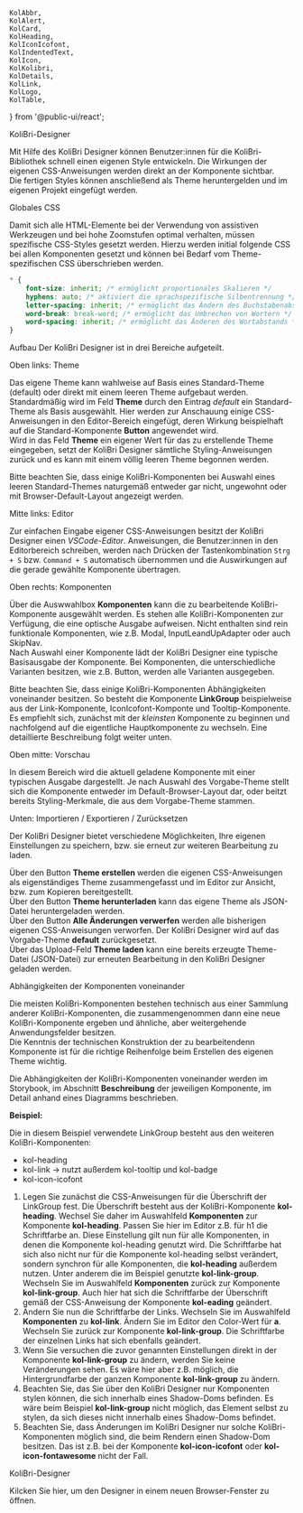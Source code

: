 	KolAbbr,
	KolAlert,
	KolCard,
	KolHeading,
	KolIconIcofont,
	KolIndentedText,
	KolIcon,
	KolKolibri,
	KolDetails,
	KolLink,
	KolLogo,
	KolTable,
} from '@public-ui/react';

<Meta title="Designer" />

<kol-heading _level="1">KoliBri-Designer</kol-heading>

Mit Hilfe des KoliBri Designer können Benutzer:innen für die KoliBri-Bibliothek schnell einen eigenen
Style entwickeln. Die Wirkungen der eigenen CSS-Anweisungen werden direkt an der Komponente
sichtbar.<br/>
Die fertigen Styles können anschließend als Theme heruntergelden und im eigenen Projekt eingefügt werden.

<kol-heading _level="2">Globales CSS</kol-heading>

Damit sich alle HTML-Elemente bei der Verwendung von assistiven Werkzeugen und bei hohe Zoomstufen optimal verhalten,
müssen spezifische CSS-Styles gesetzt werden. Hierzu werden initial folgende CSS bei allen Komponenten gesetzt und
können bei Bedarf vom Theme-spezifischen CSS überschrieben werden.

```css
* {
	font-size: inherit; /* ermöglicht proportionales Skalieren */
	hyphens: auto; /* aktiviert die sprachspezifische Silbentrennung */
	letter-spacing: inherit; /* ermöglicht das Ändern des Buchstabenabstands */
	word-break: break-word; /* ermöglicht das Umbrechen von Wortern */
	word-spacing: inherit; /* ermöglicht das Änderen des Wortabstands */
}
```

<kol-heading _level="2">Aufbau</kol-heading>
Der KoliBri Designer ist in drei Bereiche aufgeteilt.

<kol-heading _level="3">Oben links: Theme</kol-heading>

Das eigene Theme kann wahlweise auf Basis eines Standard-Theme (default) oder direkt mit einem leeren Theme aufgebaut
werden. Standardmäßig wird im Feld <b>Theme</b> durch den Eintrag <i> default</i> ein Standard-Theme als Basis ausgewählt.
Hier werden zur Anschauung einige CSS-Anweisungen in den Editor-Bereich eingefügt, deren Wirkung beispielhaft auf die
Standard-Komponente <b>Button</b> angewendet wird.<br />
Wird in das Feld <b>Theme</b> ein eigener Wert für das zu erstellende Theme eingegeben, setzt der KoliBri Designer sämtliche
Styling-Anweisungen zurück und es kann mit einem völlig leeren Theme begonnen werden.

<kol-indented-text>Bitte beachten Sie, dass einige KoliBri-Komponenten bei Auswahl eines leeren Standard-Themes naturgemäß entweder
gar nicht, ungewohnt oder mit Browser-Default-Layout angezeigt werden.</kol-indented-text>

<kol-heading _level="3">Mitte links: Editor</kol-heading>

Zur einfachen Eingabe eigener CSS-Anweisungen besitzt der KoliBri Designer einen <i>VSCode-Editor</i>. Anweisungen, die Benutzer:innen
in den Editorbereich schreiben, werden nach Drücken der Tastenkombination <code>Strg + S</code> bzw. <code>Command + S</code>
automatisch übernommen und die Auswirkungen auf die gerade gewählte Komponente übertragen.

<kol-heading _level="3">Oben rechts: Komponenten</kol-heading>

Über die Auswwahlbox <b>Komponenten</b> kann die zu bearbeitende KoliBri-Komponente ausgewählt werden. Es stehen alle KoliBri-Komponenten zur Verfügung,
die eine optische Ausgabe aufweisen. Nicht enthalten sind rein funktionale Komponenten, wie z.B. Modal, InputLeandUpAdapter oder auch SkipNav.<br/>
Nach Auswahl einer Komponente lädt der KoliBri Designer eine typische Basisausgabe der Komponente. Bei Komponenten, die unterschiedliche Varianten besitzen, wie z.B.
Button, werden alle Varianten ausgegeben.

<kol-indented-text>Bitte beachten Sie, dass einige KoliBri-Komponenten Abhängigkeiten voneinander besitzen. So besteht die Komponente <b> LinkGroup</b>
beispielweise aus der Link-Komponente, IconIcofont-Komponte und Tooltip-Komponente. Es empfiehlt sich, zunächst mit der <i>kleinsten</i>
Komponente zu beginnen und nachfolgend auf die eigentliche Hauptkomponente zu wechseln. Eine detaillierte Beschreibung folgt weiter unten.</kol-indented-text>

<kol-heading _level="3">Oben mitte: Vorschau</kol-heading>

In diesem Bereich wird die aktuell geladene Komponente mit einer typischen Ausgabe dargestellt. Je nach Auswahl des Vorgabe-Theme stellt sich die
Komponente entweder im Default-Browser-Layout dar, oder beitzt bereits Styling-Merkmale, die aus dem Vorgabe-Theme stammen.<br/>

<kol-heading _level="3">Unten: Importieren / Exportieren / Zurücksetzen</kol-heading>

Der KoliBri Designer bietet verschiedene Möglichkeiten, Ihre eigenen Einstellungen zu speichern, bzw. sie erneut zur weiteren Bearbeitung zu laden.

Über den Button <b> Theme erstellen </b> werden die eigenen CSS-Anweisungen als eigenständiges Theme zusammengefasst und im Editor zur Ansicht, bzw. zum
Kopieren bereitgestellt.<br/>
Über den Button <b> Theme herunterladen</b> kann das eigene Theme als JSON-Datei heruntergeladen werden.<br/>
Über den Button <b>Alle Änderungen verwerfen</b> werden alle bisherigen eigenen CSS-Anweisungen verworfen. Der KoliBri Designer wird auf das
Vorgabe-Theme <b> default</b> zurückgesetzt.<br/>
Über das Upload-Feld <b>Theme laden</b> kann eine bereits erzeugte Theme-Datei (JSON-Datei) zur erneuten Bearbeitung in den KoliBri Designer geladen werden.

<kol-heading _level="2">Abhängigkeiten der Komponenten voneinander</kol-heading>

Die meisten KoliBri-Komponenten bestehen technisch aus einer Sammlung anderer KoliBri-Komponenten, die zusammengenommen dann eine neue
KoliBri-Komponente ergeben und ähnliche, aber weitergehende Anwendungsfelder besitzen.<br/>
Die Kenntnis der technischen Konstruktion der zu bearbeitendenn Komponente ist für die richtige Reihenfolge beim Erstellen des eigenen Theme wichtig.

<kol-indented-text>Die Abhängigkeiten der KoliBri-Komponenten voneinander werden im Storybook, im Abschnitt <b >Beschreibung</b>
der jeweiligen Komponente, im Detail anhand eines Diagramms beschrieben.</kol-indented-text>

<p>
	<b>Beispiel:</b>
</p>

<kol-link-group _heading="Überschrift" _links="[{'_label':'Link 1', '_icon':'home','_href':'test'},{'_label':'Link 2', '_icon':'phone','_href':'test'}]" _list-style-type="none"></kol-link-group>

Die in diesem Beispiel verwendete LinkGroup besteht aus den weiteren KoliBri-Komponenten:

- kol-heading
- kol-link -> nutzt außerdem kol-tooltip und kol-badge
- kol-icon-icofont

1. Legen Sie zunächst die CSS-Anweisungen für die Überschrift der LinkGroup fest. Die Überschrift besteht aus der KoliBri-Komponente <b> kol-heading</b>.
   Wechsel Sie daher im Auswahlfeld <b>Komponenten</b> zur Komponente <b>kol-heading</b>. Passen Sie hier im Editor z.B. für h1 die Schriftfarbe an. Diese Einstellung gilt
   nun für alle Komponenten, in denen die Komponente kol-heading genutzt wird. Die Schriftfarbe hat sich also nicht nur für die Komponente kol-heading selbst
   verändert, sondern synchron für alle Komponenten, die <b>kol-heading</b> außerdem nutzen. Unter anderem die im Beispiel genutzte <b>kol-link-group</b>.<br/>Wechseln Sie im Auswahlfeld <b>Komponenten</b>
   zurück zur Komponente <b>kol-link-group</b>. Auch hier hat sich die Schriftfarbe der Überschrift gemäß der CSS-Anweisung der Komponente <b>kol-eading</b> geändert.
2. Ändern Sie nun die Schriftfarbe der Links. Wechseln Sie im Auswahlfeld <b>Komponenten</b> zu <b>kol-link</b>. Ändern Sie im Editor den Color-Wert für <b>a</b>. Wechseln Sie zurück zur Komponente
   <b>kol-link-group</b>. Die Schriftfarbe der einzelnen Links hat sich ebenfalls geändert.
3. Wenn Sie versuchen die zuvor genannten Einstellungen direkt in der Komponente <b>kol-link-group</b> zu ändern, werden Sie keine Veränderungen sehen.
   Es wäre hier aber z.B. möglich, die Hintergrundfarbe der ganzen Komponente <b>kol-link-group</b> zu ändern.
4. Beachten Sie, das Sie über den KoliBri Designer nur Komponenten stylen können, die sich innerhalb eines Shadow-Doms befinden.
   Es wäre beim Beispiel <b>kol-link-group</b> nicht möglich, das Element <b><kol-link-group></kol-link-group></b> selbst zu stylen, da sich dieses nicht
   innerhalb eines Shadow-Doms befindet.
5. Beachten Sie, dass Änderungen im KoliBri Designer nur solche KoliBri-Komponenten möglich sind, die beim Rendern einen Shadow-Dom besitzen. Das ist z.B. bei
   der Komponente <b>kol-icon-icofont</b> oder <b>kol-icon-fontawesome</b> nicht der Fall.

<kol-heading _level="2">KoliBri-Designer</kol-heading>

<div className="col-12 col-sm-6 my-2">
	<KolCard _headline="Eigenes Theme erstellen" _level={2}>
		<KolLink slot="content" _useCase="nav" _href="/designer" _target="designer">
			<div className="d-flex gap-4 py-2">
				<KolIcon className="homepage" _icon="fas fa-paint-brush" />
				<span>Kilcken Sie hier, um den Designer in einem neuen Browser-Fenster zu öffnen.</span>
			</div>
		</KolLink>
	</KolCard>
</div>
